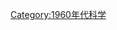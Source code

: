 {{依分類劃分的年份
|m=1
|c=9
|d=6
|y=1
|cat=科學
|sortkey=科學
|in=
| parent = 20世纪各年科学
}}
{{Commonscat|1961 in science}}
[[Category:1960年代科学|Category:1960年代科学]]